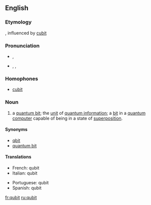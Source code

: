 ==English==

===Etymology===
{{blend|quantum|bit}}, influenced by [[cubit]]

===Pronunciation===
* {{a|RP}} {{IPA|/ˈkjuːbɪt/}}, {{SAMPA|/"kju:bIt/}}
* {{a|US}} {{enPR|kyo͞o'bĭt}}, {{IPA|/ˈkjubɪt/}}, {{SAMPA|/"kjubIt/}}

===Homophones===
* [[cubit]]

===Noun===
{{en-noun}}
{{wikipedia}}

# {{computing}} a [[quantum bit]]; the [[unit]] of [[quantum information]]; a [[bit]] in a [[quantum computer]] capable of being in a state of [[superposition]].

====Synonyms====
* [[qbit]]
* [[quantum bit]]

====Translations====
{{trans-top|quantum bit}}
* French: qubit {{m}}
* Italian: qubit {{m}}
{{trans-mid}}
* Portuguese: qubit {{m}}
* Spanish: qubit {{m}}
{{trans-bottom}}

[[fr:qubit]]
[[ru:qubit]]